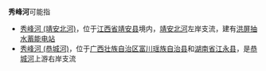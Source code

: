 '''秀峰河'''可能指
*[[秀峰河_(靖安北河)|秀峰河 (靖安北河)]]，位于[[江西省|江西省]][[靖安县|靖安县]]境内，[[靖安北河|靖安北河]]左岸支流，建有[[洪屏抽水蓄能电站|洪屏抽水蓄能电站]]
*[[秀峰河_(恭城河)|秀峰河 (恭城河)]]，位于[[广西壮族自治区|广西壮族自治区]][[富川瑶族自治县|富川瑶族自治县]]和[[湖南省|湖南省]][[江永县|江永县]]，是[[恭城河|恭城河]]上游右岸支流

{{Disambig|X|cat=三字中国地名消歧义}}